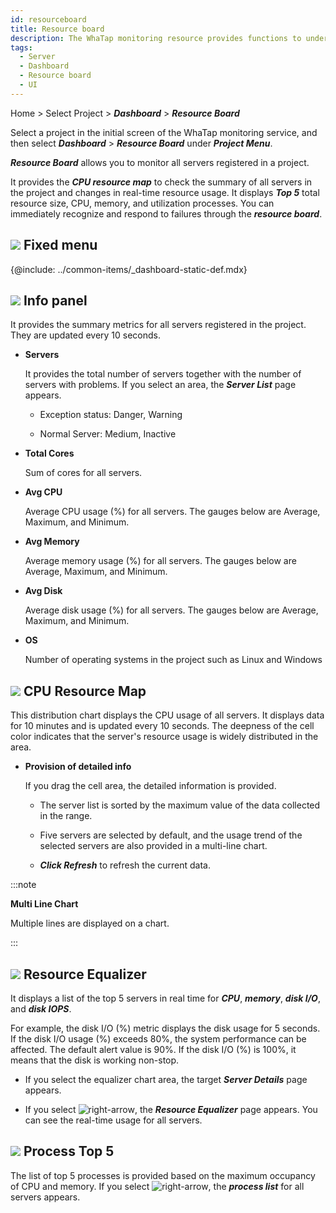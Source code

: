 ```yaml
---
id: resourceboard
title: Resource board
description: The WhaTap monitoring resource provides functions to understand the overall status of a project at a glance.
tags:
  - Server
  - Dashboard
  - Resource board
  - UI
---
```


Home > Select Project > **_Dashboard_** > **_Resource Board_**

Select a project in the initial screen of the WhaTap monitoring service, and then select **_Dashboard_** > **_Resource Board_** under **_Project Menu_**.

<ImgLang img='server-resourceboard.png' desc='Resource Board'/>

**_Resource Board_** allows you to monitor all servers registered in a project. 

It provides the **_CPU resource map_** to check the summary of all servers in the project and changes in real-time resource usage. It displays **_Top 5_** total resource size, CPU, memory, and utilization processes. You can immediately recognize and respond to failures through the **_resource board_**.

## ![](/img/number-01.png) Fixed menu

{@include: ../common-items/_dashboard-static-def.mdx}

## ![](/img/number-02.png) Info panel

It provides the summary metrics for all servers registered in the project. They are updated every 10 seconds.

-   **Servers**  

    It provides the total number of servers together with the number of servers with problems. If you select an area, the **_Server List_** page appears.

    -   Exception status: <span class='vslow'>Danger</span>, <span class='slow'>Warning</span>

    -   Normal Server: <span class='snormal'>Medium</span>, <span class='k8s-normal'>Inactive</span>

-   **Total Cores**  

    Sum of cores for all servers.

-   **Avg CPU**  

    Average CPU usage (%) for all servers. The gauges below are Average, Maximum, and Minimum.

-   **Avg Memory**  

    Average memory usage (%) for all servers. The gauges below are Average, Maximum, and Minimum.

-   **Avg Disk**  

    Average disk usage (%) for all servers. The gauges below are Average, Maximum, and Minimum.

-   **OS**  

    Number of operating systems in the project such as Linux and Windows

## ![](/img/number-03.png) CPU Resource Map

This distribution chart displays the CPU usage of all servers. It displays data for 10 minutes and is updated every 10 seconds. The deepness of the cell color indicates that the server's resource usage is widely distributed in the area.

-   **Provision of detailed info**

    If you drag the cell area, the detailed information is provided.

    <ImgLang img='server-resourcemap.png' desc='Resource map'/>

    -   The server list is sorted by the maximum value of the data collected in the range.

    -   Five servers are selected by default, and the usage trend of the selected servers are also provided in a multi-line chart.

    -   **_Click Refresh_** to refresh the current data. 

:::note

**Multi Line Chart**

Multiple lines are displayed on a chart.

:::

## ![](/img/number-04.png) Resource Equalizer

It displays a list of the top 5 servers in real time for **_CPU_**, **_memory_**, **_disk I/O_**, and **_disk IOPS_**.

For example, the disk I/O (%) metric displays the disk usage for 5 seconds. If the disk I/O usage (%) exceeds 80%, the system performance can be affected. The default alert value is 90%. If the disk I/O (%) is 100%, it means that the disk is working non-stop.

-   If you select the equalizer chart area, the target **_Server Details_** page appears. 

-   If you select ![right-arrow](/img/right-arrow.svg), the **_Resource Equalizer_** page appears. You can see the real-time usage for all servers.

## ![](/img/number-05.png) Process Top 5

The list of top 5 processes is provided based on the maximum occupancy of CPU and memory. If you select ![right-arrow](/img/right-arrow.svg), the **_process list_** for all servers appears. 

<ImgLang img='server-process-list-dt.png' desc='Server process list'/>
